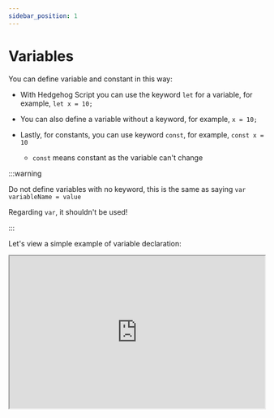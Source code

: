 ```yaml
---
sidebar_position: 1
---
```




#  Variables
You can define variable and constant in this way:

- With Hedgehog Script you can use the keyword `let` for a variable, for example, `let x = 10;`

- You can also define a variable without a keyword, for example, `x = 10;`

- Lastly, for constants, you can use keyword `const`, for example, `const x = 10`

    - `const` means constant as the variable can't change

:::warning

Do not define variables with no keyword, this is the same as saying `var variableName = value`

Regarding `var`, it shouldn't be used! 

:::

Let's view a simple example of variable declaration:

<iframe src="https://hlab.app/s/docs/var1_hbook"
    width="100%"
    height="300px"/>


One can also declare multiple variables quickly, in one line:

<iframe src="https://hlab.app/s/docs/varex2_hbook"
    width="100%"
    height="300px"/>

<p>&nbsp;</p>

:::caution

Declare variables at the top of the scope they're used.

And certainly declare them before intializing them (hoisting not supported)
:::

<p>&nbsp;</p>

:::tip
This was a brief introduction. For more detailed information visit: [Variables (let) - MDN](https://developer.mozilla.org/en-US/docs/Web/JavaScript/Reference/Statements/let) and [Variables (const) - MDN](https://developer.mozilla.org/en-US/docs/Web/JavaScript/Reference/Statements/const)
:::


